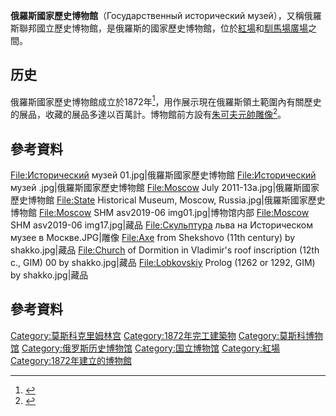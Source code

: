 {{Infobox Museum
 |name          = 俄羅斯國家歷史博物館<br>State Historical Museum<br>Государственный Исторический музей
 |image         = Państwowe Muzeum Historyczne w Moskwie 01.JPG
 |imagesize     = 300
 |caption       = 红场上的俄罗斯国家历史博物馆
 |established   = 1872
 |location      = {{RUS}}[[莫斯科|莫斯科]]
 |type          = 历史博物馆
 |visitors      = 
 |director      = 
 |curator       = 
 |website       = [http://www.shm.ru/ www.shm.ru]
}}

'''俄羅斯國家歷史博物館'''（Государственный исторический музей），又稱俄羅斯聯邦國立歷史博物館，是俄羅斯的國家歷史博物館，位於[[紅場|紅場]]和[[馴馬場廣場_(莫斯科)|馴馬場廣場]]之間。

==历史==
俄羅斯國家歷史博物館成立於1872年<ref>{{Cite web |url=http://www.russianmuseums.info/M414 |title=The State Historical Museum |accessdate=2016-01-04 |archive-date=2013-11-03 |archive-url=https://web.archive.org/web/20131103053425/http://www.russianmuseums.info/M414 |dead-url=no }}</ref>，用作展示現在俄羅斯領土範圍內有關歷史的展品，收藏的展品多達以百萬計。博物館前方設有[[朱可夫元帥雕像|朱可夫元帥雕像]]<ref>{{cite book|author1=Caroline Brooke|title=Moscow: A Cultural History|url=https://archive.org/details/moscowculturalhi0000broo|publisher=Oxford University Press|year=2006|isbn=9780195309522|pages=[https://archive.org/details/moscowculturalhi0000broo/page/49 49]–50}}</ref>。

==參考資料==
<gallery>
File:Исторический музей 01.jpg|俄羅斯國家歷史博物館
File:Исторический музей .jpg|俄羅斯國家歷史博物館
File:Moscow July 2011-13a.jpg|俄羅斯國家歷史博物館
File:State Historical Museum, Moscow, Russia.jpg|俄羅斯國家歷史博物館
File:Moscow SHM asv2019-06 img01.jpg|博物馆内部
File:Moscow SHM asv2019-06 img17.jpg|藏品
File:Скульптура льва на Историческом музее в Москве.JPG|雕像
File:Axe from Shekshovo (11th century) by shakko.jpg|藏品
File:Church of Dormition in Vladimir's roof inscription (12th c., GIM) 00 by shakko.jpg|藏品
File:Lobkovskiy Prolog (1262 or 1292, GIM) by shakko.jpg|藏品
</gallery>

==參考資料==
{{Reflist}}
{{Commons category|Moscow State Historical Museum|State Historical Museum}}
{{coord|55|45|19|N|37|37|04|E|type:landmark_region:RU|display=title}}

{{克里姆林宫}}
{{Authority control}}
[[Category:莫斯科克里姆林宫|Category:莫斯科克里姆林宫]]
[[Category:1872年完工建築物|Category:1872年完工建築物]]
[[Category:莫斯科博物馆|Category:莫斯科博物馆]]
[[Category:俄罗斯历史博物馆|Category:俄罗斯历史博物馆]]
[[Category:国立博物馆|Category:国立博物馆]]
[[Category:紅場|Category:紅場]]
[[Category:1872年建立的博物館|Category:1872年建立的博物館]]